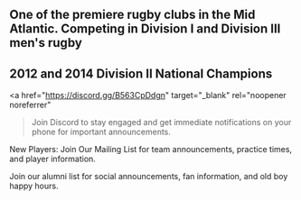 ## One of the premiere rugby clubs in the Mid Atlantic. Competing in Division I and Division III men's rugby

## 2012 and 2014 Division II National Champions

<a
  href="https://discord.gg/B563CpDdgn"
  target="_blank"
  rel="noopener noreferrer"
>Join Discord</a> to stay engaged and get immediate notifications on your phone for important announcements.

New Players: Join Our Mailing List for team announcements, practice times, and player information.

Join our alumni list for social announcements, fan information, and old boy happy hours.
